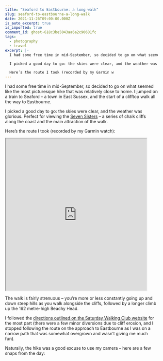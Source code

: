 ```yaml
---
title: "Seaford to Eastbourne: a long walk"
slug: seaford-to-eastbourne-a-long-walk
date: 2021-11-26T09:00:00.000Z
is_auto_excerpt: true
is_imported: true
comment_id: ghost-618c3be5043aa6a2c90601fc
tags:
  - photography
  - travel
excerpt: |-
  I had some free time in mid-September, so decided to go on what seemed like the most picturesque hike that was relatively close to home. I jumped on a train to Seaford – a town in East Sussex, and the start of a clifftop walk all the way to Eastbourne.

  I picked a good day to go: the skies were clear, and the weather was glorious. Perfect for viewing the Seven Sisters – a series of chalk cliffs along the coast and the main attraction of the walk.

  Here’s the route I took (recorded by my Garmin w
---
```




I had some free time in mid-September, so decided to go on what seemed like the
most picturesque hike that was relatively close to home. I jumped on a train to
Seaford – a town in East Sussex, and the start of a clifftop walk all the way to
Eastbourne.

I picked a good day to go: the skies were clear, and the weather was glorious.
Perfect for viewing the
[Seven Sisters](https://en.wikipedia.org/wiki/Seven_Sisters,_Sussex) – a series
of chalk cliffs along the coast and the main attraction of the walk.

Here’s the route I took (recorded by my Garmin watch):

<iframe
  src="https://connect.garmin.com/modern/activity/embed/7500241242"
  height="500"
  style="max-width: 100%;"
  title="Seven Sisters hike"
  width="465"
></iframe>

The walk is fairly strenuous – you’re more or less constantly going up and down
steep hills as you walk alongside the cliffs, followed by a longer climb up the
162 metre-high Beachy Head.

I followed the
[directions outlined on the Saturday Walking Club website](https://www.walkingclub.org.uk/walk/seaford-to-eastbourne/index.html)
for the most part (there were a few minor diversions due to cliff erosion, and I
stopped following the route on the approach to Eastbourne as I was on a narrow
path that was somewhat overgrown and wasn’t giving me much fun).

Naturally, the hike was a good excuse to use my camera – here are a few snaps
from the day:

<figure>
  <a href={_189A2262_lr_webp.src}>
    <PostImage
      src={_189A2262_lr_webp}
      alt="A photo of several of the Seven Sisters cliffs"
    />
  </a>
</figure>

<figure>
  <a href={_189A2378_lr_webp.src}>
    <PostImage
      src={_189A2378_lr_webp}
      alt="A photo of the sea and chalk cliffs"
    />
  </a>
</figure>

<figure>
  <a href={_189A2492_lr_webp.src}>
    <PostImage src={_189A2492_lr_webp} alt="A photo of a chalk cliff" />
  </a>
</figure>

<figure>
  <a href={_189A2577_lr_webp.src}>
    <PostImage
      src={_189A2577_lr_webp}
      alt="A photo of a chalf cliff and shingle beach"
    />
  </a>
</figure>

<figure>
  <a href={_189A2591_lr_webp.src}>
    <PostImage
      src={_189A2591_lr_webp}
      alt="A photo of chalf cliffs and a shingle beach"
    />
  </a>
</figure>
